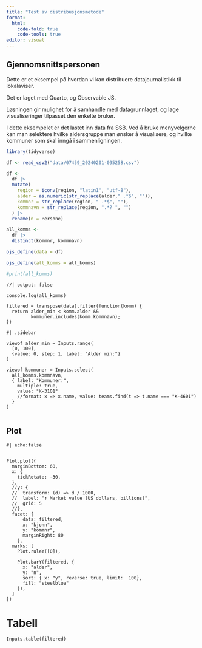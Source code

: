 ```yaml
---
title: "Test av distribusjonsmetode"
format:
  html:
    code-fold: true
    code-tools: true
editor: visual
---
```


## Gjennomsnittspersonen

Dette er et eksempel på hvordan vi kan distribuere datajournalistikk til lokalaviser.

Det er laget med Quarto, og Observable JS.

Løsningen gir mulighet for å samhandle med datagrunnlaget, og lage visualiseringer tilpasset den enkelte bruker.

I dette eksempelet er det lastet inn data fra SSB. Ved å bruke menyvelgerne kan man selektere hvilke aldersgruppe man ønsker å visualisere, og hvilke kommuner som skal inngå i sammenligningen.

```r

library(tidyverse)

df <- read_csv2("data/07459_20240201-095258.csv")

df <- 
  df |> 
  mutate(
    region = iconv(region, "latin1", "utf-8"),
    alder = as.numeric(str_replace(alder," .*$", "")),
    kommnr = str_replace(region, " .*$", ""),
    kommnavn = str_replace(region, ".*? ", "")
  ) |> 
  rename(n = Persone)

all_komms <- 
  df |> 
  distinct(kommnr, kommnavn)

ojs_define(data = df)

ojs_define(all_komms = all_komms)

#print(all_komms)


```

```ojs
//| output: false

console.log(all_komms)

filtered = transpose(data).filter(function(komm) {
  return alder_min < komm.alder &&
         kommuner.includes(komm.kommnavn);
})

```

```ojs
#| .sidebar

viewof alder_min = Inputs.range(
  [0, 100], 
  {value: 0, step: 1, label: "Alder min:"}
)

viewof kommuner = Inputs.select(
  all_komms.kommnavn, 
  { label: "Kommuner:",
    multiple: true,
    value: "K-3101"
    //format: x => x.name, value: teams.find(t => t.name === "K-4601")
  }
)


```

## Plot

```ojs
#| echo:false


Plot.plot({
  marginBottom: 60,
  x: {
    tickRotate: -30,
  },
  //y: {
  //  transform: (d) => d / 1000,
  //  label: "↑ Market value (US dollars, billions)",
  //  grid: 5
  //},
  facet: {
      data: filtered,
      x: "kjonn",
      y: "kommnr",
      marginRight: 80
    },
  marks: [
    Plot.ruleY([0]),
    
    Plot.barY(filtered, {
      x: "alder",
      y: "n",
      sort: { x: "y", reverse: true, limit:  100},
      fill: "steelblue"
    }),
  ]
})
```

# Tabell

```ojs
Inputs.table(filtered)
```
